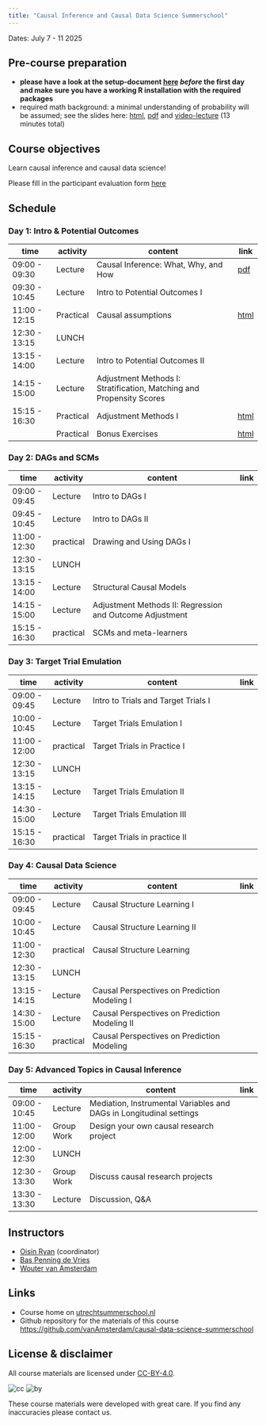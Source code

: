 ```yaml
---
title: "Causal Inference and Causal Data Science Summerschool"
---
```


Dates: July 7 - 11 2025

## Pre-course preparation 

- **please have a look at the setup-document [here](practicals/00_setup/setup.html) *before* the first day and make sure you have a working R installation with the required packages**
- required math background: a minimal understanding of probability will be assumed; see the slides here: [html](lectures/prep/math.html), [pdf](lectures/prep/math_handout.pdf)  and [video-lecture](https://www.youtube.com/playlist?list=PL7MfeCSIPad9gQt3igDSAgXo557E48Scc) (13 minutes total)

## Course objectives

Learn causal inference and causal data science!

Please fill in the participant evaluation form [here](https://forms.gle/k8aUfkYUi6iCSQ2f8)

## Schedule

### Day 1: Intro & Potential Outcomes

| time | activity   | content              | link |
|---------------|-----------|---------------------------------------------------|-|
| 09:00 - 09:30 | Lecture   | Causal Inference: What, Why, and How              |[pdf](lectures/day1-potentialoutcomes/lecture_day1.pdf) |
| 09:30 - 10:45 | Lecture   | Intro to Potential Outcomes I                     | |
| 11:00 - 12:15 | Practical | Causal assumptions                                |[html](practicals/11_poutcomes/day1_practical.html) |
| 12:30 - 13:15 | LUNCH     |                                                   | |
| 13:15 - 14:00 | Lecture   | Intro to Potential Outcomes II                    | |
| 14:15 - 15:00 | Lecture   | Adjustment Methods I: Stratification, Matching and Propensity Scores| |
| 15:15 - 16:30 | Practical | Adjustment Methods I                    |[html](practicals/11_poutcomes/day1_practical_partII.html) 
|  | Practical | Bonus Exercises                  |[html](practicals/11_poutcomes/day1_practical_partII_bonus.html)|

### Day 2: DAGs and SCMs

| time | activity   | content              | link | 
|---------------|-----------|----------------------------------------------------------|-|
| 09:00 - 09:45 | Lecture   | Intro to DAGs I                                          |<!-- [html](lectures/day2-scms/lec1.html) [pdf](lectures/day2-scms/lec1.pdf) -->|
| 09:45 - 10:45 | Lecture   | Intro to DAGs II                                         ||
| 11:00 - 12:30 | practical | Drawing and Using DAGs I                                 |<!-- [html](practicals/21_dags/dags.html) -->|
| 12:30 - 13:15 | LUNCH     |                                                          | |
| 13:15 - 14:00 | Lecture   | Structural Causal Models                                 |<!-- [html](lectures/day2-scms/lec3-scms.html) [pdf](lectures/day2-scms/lec3-scms.pdf) -->  |
| 14:15 - 15:00 | Lecture   | Adjustment Methods II: Regression and Outcome Adjustment |<!-- [html](lectures/day2-scms/lec4.html) [pdf](lectures/day2-scms/lec4.pdf) --> |
| 15:15 - 16:30 | practical | SCMs and meta-learners                                |<!-- [html](practicals/22_scms/index.html) -->|

### Day 3: Target Trial Emulation

| time | activity   | content              | link | 
|---------------|-----------|----------------------------------------------------------|-|
| 09:00 - 09:45 | Lecture   | Intro to Trials and Target Trials I |<!--[pdf](lectures/day3-tte/LectureDay3.pdf)--> |
| 10:00 - 10:45 | Lecture   | Target Trials Emulation I           | |
| 11:00 - 12:00 | practical | Target Trials in Practice I         |<!-- [html](practicals/31_tte/Practical.html) | -->
| 12:30 - 13:15 | LUNCH     |                                     | |
| 13:15 - 14:15 | Lecture   | Target Trials Emulation II          | |
| 14:30 - 15:00 | Lecture   | Target Trials Emulation III       | |
| 15:15 - 16:30 | practical | Target Trials in practice II        | |

### Day 4: Causal Data Science

| time | activity   | content              | link | 
|---------------|-----------|----------------------------------------------------------|-|
| 09:00 - 09:45 | Lecture   | Causal Structure Learning I |<!--[pdf](lectures/day4-datascience/Day4_p2.pdf) --> |
| 10:00 - 10:45 | Lecture   | Causal Structure Learning II                  | |
| 11:00 - 12:30 | practical | Causal Structure Learning                     |<!--[html](practicals/42_discovery/day4_p2.html) -->
| 12:30 - 13:15 | LUNCH     |                                               | |
| 13:15 - 14:15 | Lecture   | Causal Perspectives on Prediction Modeling I  |<!-- [html](lectures/day41-prediction/index.html) [pdf](lectures/day41-prediction/prediction.pdf) -->|
| 14:30 - 15:00 | Lecture   | Causal Perspectives on Prediction Modeling II | |
| 15:15 - 16:30 | practical | Causal Perspectives on Prediction Modeling    | <!-- [html](practicals/41_prediction/index.html) -->|

### Day 5: Advanced Topics in Causal Inference

| time | activity   | content              | link | 
|---------------|-----------|----------------------------------------------------------|-|
| 09:00 - 10:45 | Lecture  | Mediation, Instrumental Variables and DAGs in Longitudinal settings   |<!--[pdf](lectures/day5/Day5_Part1.pdf) [ppt](lectures/day5/Day5_Part1.pptx)-->|
| 11:00 - 12:00 | Group Work | Design your own causal research project| |
| 12:00 - 12:30 | LUNCH     |                                               | |
| 12:30 - 13:30 | Group Work  |Discuss causal research projects| |           
| 13:30 - 13:30 | Lecture  | Discussion, Q\&A| |   

## Instructors

- [Oisín Ryan](https://ryanoisin.github.io) (coordinator)
- [Bas Penning de Vries](https://research.umcutrecht.nl/researchers/bas-penning-de-vries)
- [Wouter van Amsterdam](https://vanamsterdam.github.io)

## Links

- Course home on [utrechtsummerschool.nl](https://utrechtsummerschool.nl/courses/healthcare/introduction-to-causal-inference-and-causal-data-science)
- Github repository for the materials of this course [https://github.com/vanAmsterdam/causal-data-science-summerschool](https://github.com/vanAmsterdam/causal-data-science-summerschool)

## License & disclaimer

All course materials are licensed under [CC-BY-4.0](https://creativecommons.org/licenses/by/4.0/).

![cc](https://mirrors.creativecommons.org/presskit/icons/cc.svg) ![by](https://mirrors.creativecommons.org/presskit/icons/by.svg)

These course materials were developed with great care. If you find any inaccuracies please contact us.

